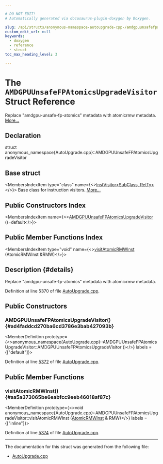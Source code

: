 ```yaml
---

# DO NOT EDIT!
# Automatically generated via docusaurus-plugin-doxygen by Doxygen.

slug: /api/structs/anonymous-namespace-autoupgrade-cpp-/amdgpuunsafefpatomicsupgradevisitor
custom_edit_url: null
keywords:
  - doxygen
  - reference
  - struct
toc_max_heading_level: 3

---
```





# The `AMDGPUUnsafeFPAtomicsUpgradeVisitor` Struct Reference

<DoxygenPage pluginConfig={pluginConfig}>

Replace &quot;amdgpu-unsafe-fp-atomics&quot; metadata with atomicrmw metadata. <a href="#details">More...</a>

## Declaration

<CodeBlock>struct anonymous_namespace{AutoUpgrade.cpp}::AMDGPUUnsafeFPAtomicsUpgradeVisitor</CodeBlock>

## Base struct

<MembersIndex>

<MembersIndexItem
  type="class"
  name={<><a href="/docs/api/classes/llvm/instvisitor">InstVisitor&lt;SubClass, RetTy&gt;</a></>}>
Base class for instruction visitors. <a href="/docs/api/classes/llvm/instvisitor/#details">More...</a>
</MembersIndexItem>

</MembersIndex>

## Public Constructors Index

<MembersIndex>

<MembersIndexItem
  name={<><a href="#ad4faddcd270ba6cd3786e3bab427093b">AMDGPUUnsafeFPAtomicsUpgradeVisitor</a> ()=default</>}>
</MembersIndexItem>

</MembersIndex>

## Public Member Functions Index

<MembersIndex>

<MembersIndexItem
  type="void"
  name={<><a href="#aa5a373065be6eabfcc9eeb46018af87c">visitAtomicRMWInst</a> (AtomicRMWInst &amp;RMW)</>}>
</MembersIndexItem>

</MembersIndex>

## Description {#details}

Replace &quot;amdgpu-unsafe-fp-atomics&quot; metadata with atomicrmw metadata.

Definition at line 5370 of file <a href="/docs/api/files/lib/lib/ir/autoupgrade-cpp">AutoUpgrade.cpp</a>.

<SectionDefinition>

## Public Constructors

### AMDGPUUnsafeFPAtomicsUpgradeVisitor() {#ad4faddcd270ba6cd3786e3bab427093b}

<MemberDefinition
  prototype={<>anonymous&#95;namespace&#123;AutoUpgrade.cpp&#125;::AMDGPUUnsafeFPAtomicsUpgradeVisitor::AMDGPUUnsafeFPAtomicsUpgradeVisitor ()</>}
  labels = {["default"]}>

Definition at line <a href="/docs/api/files/lib/lib/ir/autoupgrade-cpp/#l05372">5372</a> of file <a href="/docs/api/files/lib/lib/ir/autoupgrade-cpp">AutoUpgrade.cpp</a>.
</MemberDefinition>

</SectionDefinition>

<SectionDefinition>

## Public Member Functions

### visitAtomicRMWInst() {#aa5a373065be6eabfcc9eeb46018af87c}

<MemberDefinition
  prototype={<>void anonymous&#95;namespace&#123;AutoUpgrade.cpp&#125;::AMDGPUUnsafeFPAtomicsUpgradeVisitor::visitAtomicRMWInst (<a href="/docs/api/classes/llvm/atomicrmwinst">AtomicRMWInst</a> &amp; RMW)</>}
  labels = {["inline"]}>

Definition at line <a href="/docs/api/files/lib/lib/ir/autoupgrade-cpp/#l05374">5374</a> of file <a href="/docs/api/files/lib/lib/ir/autoupgrade-cpp">AutoUpgrade.cpp</a>.
</MemberDefinition>

</SectionDefinition>

<hr/>

The documentation for this struct was generated from the following file:

<ul>
<li><a href="/docs/api/files/lib/lib/ir/autoupgrade-cpp">AutoUpgrade.cpp</a></li>
</ul>

</DoxygenPage>
